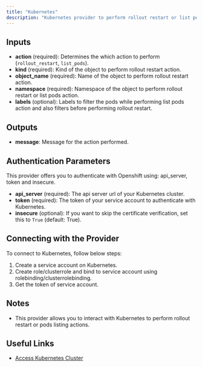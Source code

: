 ```yaml
---
title: "Kubernetes"
description: "Kubernetes provider to perform rollout restart or list pods action."
---
```


## Inputs

- **action** (required): Determines the which action to perform (`rollout_restart`, `list_pods`).
- **kind** (required): Kind of the object to perform rollout restart action.
- **object_name** (required): Name of the object to perform rollout restart action.
- **namespace** (required): Namespace of the object to perform rollout restart or list pods action.
- **labels** (optional): Labels to filter the pods while performing list pods action and also filters before performing rollout restart.

## Outputs

- **message**: Message for the action performed.

## Authentication Parameters

This provider offers you to authenticate with Openshift using: api_server, token and insecure.

- **api_server** (required): The api server url of your Kubernetes cluster.
- **token** (required): The token of your service account to authenticate with Kubernetes.
- **insecure** (optional): If you want to skip the certificate verification, set this to `True` (default: True).

## Connecting with the Provider

To connect to Kubernetes, follow below steps:

1. Create a service account on Kubernetes.
2. Create role/clusterrole and bind to service account using rolebinding/clusterrolebinding.
3. Get the token of service account.

## Notes

- This provider allows you to interact with Kubernetes to perform rollout restart or pods listing actions.

## Useful Links

- [Access Kubernetes Cluster](https://kubernetes.io/docs/tasks/access-application-cluster/access-cluster/)

